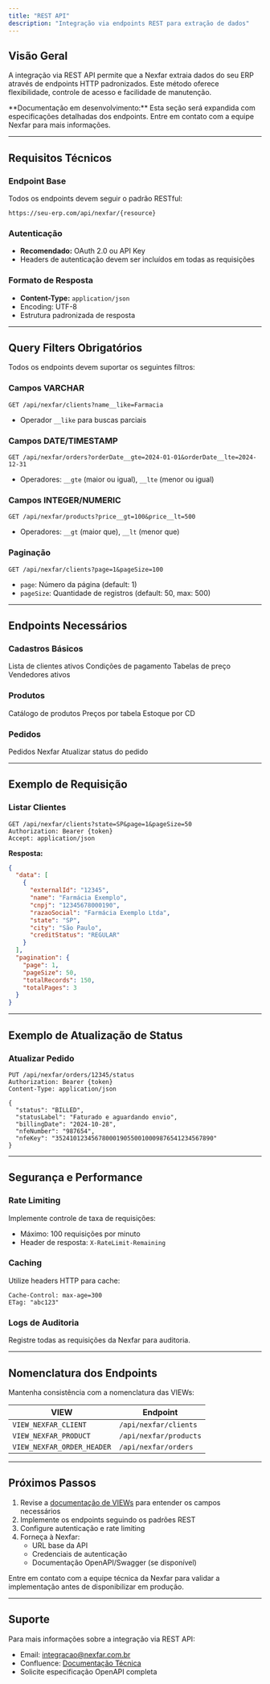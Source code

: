 ```yaml
---
title: "REST API"
description: "Integração via endpoints REST para extração de dados"
---
```


## Visão Geral

A integração via REST API permite que a Nexfar extraia dados do seu ERP através de endpoints HTTP padronizados. Este método oferece flexibilidade, controle de acesso e facilidade de manutenção.

<Note>
  **Documentação em desenvolvimento:** Esta seção será expandida com especificações detalhadas dos endpoints. Entre em contato com a equipe Nexfar para mais informações.
</Note>

---

## Requisitos Técnicos

### Endpoint Base

Todos os endpoints devem seguir o padrão RESTful:

```
https://seu-erp.com/api/nexfar/{resource}
```

### Autenticação

- **Recomendado:** OAuth 2.0 ou API Key
- Headers de autenticação devem ser incluídos em todas as requisições

### Formato de Resposta

- **Content-Type:** `application/json`
- Encoding: UTF-8
- Estrutura padronizada de resposta

---

## Query Filters Obrigatórios

Todos os endpoints devem suportar os seguintes filtros:

### Campos VARCHAR

```http
GET /api/nexfar/clients?name__like=Farmacia
```

- Operador `__like` para buscas parciais

### Campos DATE/TIMESTAMP

```http
GET /api/nexfar/orders?orderDate__gte=2024-01-01&orderDate__lte=2024-12-31
```

- Operadores: `__gte` (maior ou igual), `__lte` (menor ou igual)

### Campos INTEGER/NUMERIC

```http
GET /api/nexfar/products?price__gt=100&price__lt=500
```

- Operadores: `__gt` (maior que), `__lt` (menor que)

### Paginação

```http
GET /api/nexfar/clients?page=1&pageSize=100
```

- `page`: Número da página (default: 1)
- `pageSize`: Quantidade de registros (default: 50, max: 500)

---

## Endpoints Necessários

### Cadastros Básicos

<CardGroup cols={2}>
  <Card title="GET /nexfar/clients" icon="users">
    Lista de clientes ativos
  </Card>

  <Card title="GET /nexfar/payment-conditions" icon="credit-card">
    Condições de pagamento
  </Card>

  <Card title="GET /nexfar/price-groups" icon="tag">
    Tabelas de preço
  </Card>

  <Card title="GET /nexfar/sellers" icon="user-tie">
    Vendedores ativos
  </Card>
</CardGroup>

### Produtos

<CardGroup cols={2}>
  <Card title="GET /nexfar/products" icon="box">
    Catálogo de produtos
  </Card>

  <Card title="GET /nexfar/product-prices" icon="dollar-sign">
    Preços por tabela
  </Card>

  <Card title="GET /nexfar/product-stock" icon="warehouse">
    Estoque por CD
  </Card>
</CardGroup>

### Pedidos

<CardGroup cols={2}>
  <Card title="GET /nexfar/orders" icon="file-invoice">
    Pedidos Nexfar
  </Card>

  <Card title="PUT /nexfar/orders/:id/status" icon="refresh">
    Atualizar status do pedido
  </Card>
</CardGroup>

---

## Exemplo de Requisição

### Listar Clientes

```http
GET /api/nexfar/clients?state=SP&page=1&pageSize=50
Authorization: Bearer {token}
Accept: application/json
```

**Resposta:**

```json
{
  "data": [
    {
      "externalId": "12345",
      "name": "Farmácia Exemplo",
      "cnpj": "12345678000190",
      "razaoSocial": "Farmácia Exemplo Ltda",
      "state": "SP",
      "city": "São Paulo",
      "creditStatus": "REGULAR"
    }
  ],
  "pagination": {
    "page": 1,
    "pageSize": 50,
    "totalRecords": 150,
    "totalPages": 3
  }
}
```

---

## Exemplo de Atualização de Status

### Atualizar Pedido

```http
PUT /api/nexfar/orders/12345/status
Authorization: Bearer {token}
Content-Type: application/json

{
  "status": "BILLED",
  "statusLabel": "Faturado e aguardando envio",
  "billingDate": "2024-10-28",
  "nfeNumber": "987654",
  "nfeKey": "35241012345678000190550010009876541234567890"
}
```

---

## Segurança e Performance

### Rate Limiting

Implemente controle de taxa de requisições:

- Máximo: 100 requisições por minuto
- Header de resposta: `X-RateLimit-Remaining`

### Caching

Utilize headers HTTP para cache:

```http
Cache-Control: max-age=300
ETag: "abc123"
```

### Logs de Auditoria

Registre todas as requisições da Nexfar para auditoria.

---

## Nomenclatura dos Endpoints

Mantenha consistência com a nomenclatura das VIEWs:

| VIEW | Endpoint |
| --- | --- |
| `VIEW_NEXFAR_CLIENT` | `/api/nexfar/clients` |
| `VIEW_NEXFAR_PRODUCT` | `/api/nexfar/products` |
| `VIEW_NEXFAR_ORDER_HEADER` | `/api/nexfar/orders` |

---

## Próximos Passos

1. Revise a [documentação de VIEWs](/integration/deployment/data-extraction/database-views) para entender os campos necessários
2. Implemente os endpoints seguindo os padrões REST
3. Configure autenticação e rate limiting
4. Forneça à Nexfar:
   - URL base da API
   - Credenciais de autenticação
   - Documentação OpenAPI/Swagger (se disponível)

<Warning>
  Entre em contato com a equipe técnica da Nexfar para validar a implementação antes de disponibilizar em produção.
</Warning>

---

## Suporte

Para mais informações sobre a integração via REST API:

- Email: integracao@nexfar.com.br
- Confluence: [Documentação Técnica](https://nexfar.atlassian.net/)
- Solicite especificação OpenAPI completa
